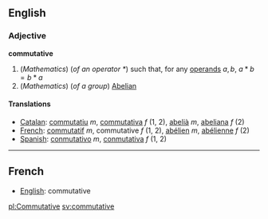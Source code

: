==English==

===Adjective===
'''commutative'''

#(''Mathematics'') (''of an operator <math> * </math>'') such that, for any [[operand]]s <math> a, b </math>, <math> a * b = b * a </math>
#(''Mathematics'') (''of a group'') [[Abelian]]

====Translations====
*[[Catalan]]: [[commutatiu]] ''m'', [[commutativa]] ''f'' (1, 2), [[abelià]] ''m'', [[abeliana]] ''f'' (2)
*[[French]]: [[commutatif]] ''m'', commutative ''f'' (1, 2), [[abélien]] ''m'', [[abélienne]] ''f'' (2)
*[[Spanish]]: [[conmutativo]] ''m'', [[conmutativa]] ''f'' (1, 2)
----

==French==
*[[English]]: commutative

[[pl:Commutative]]
[[sv:commutative]]